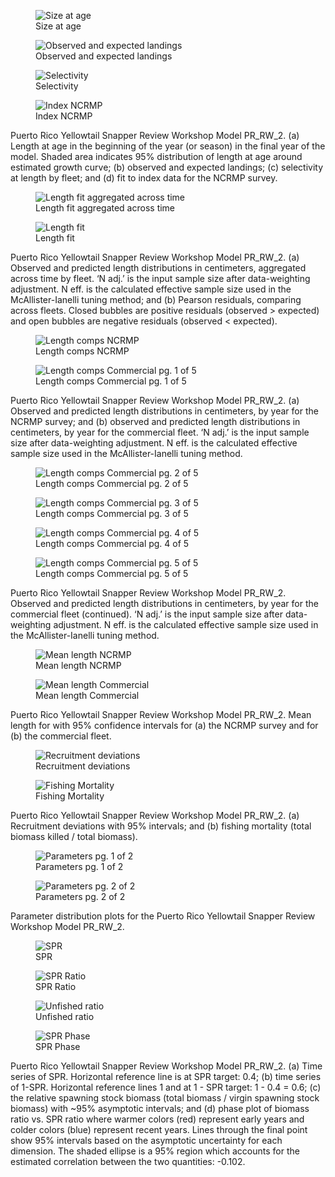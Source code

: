 ::: {#fig-PR_RW_2-group1 layout-ncol="2"}
![Size at age](/Scenarios/PR_RW_2/plots/bio1_sizeatage.png)

![Observed and expected landings](/Scenarios/PR_RW_2/plots/catch3_observed_and_expected_landings_(if_different).png)

![Selectivity](/Scenarios/PR_RW_2/plots/sel01_multiple_fleets_length1.png)

![Index NCRMP](/Scenarios/PR_RW_2/plots/index2_cpuefit_NCRMP.png)

Puerto Rico Yellowtail Snapper Review Workshop Model PR_RW_2. (a) Length at age in the beginning of the year (or season) in the final year of the model. Shaded area indicates 95% distribution of length at age around estimated growth curve; (b) observed and expected landings; (c) selectivity at length by fleet; and (d) fit to index data for the NCRMP survey.
:::

::: {#fig-PR_RW_2-group2 layout-ncol="2"}
![Length fit aggregated across time](/Scenarios/PR_RW_2/plots/comp_lenfit__aggregated_across_time.png)

![Length fit](/Scenarios/PR_RW_2/plots/comp_lenfit__multi-fleet_comparison.png)

Puerto Rico Yellowtail Snapper Review Workshop Model PR_RW_2. (a) Observed and predicted length distributions in centimeters, aggregated across time by fleet. 'N adj.' is the input sample size after data-weighting adjustment. N eff. is the calculated effective sample size used in the McAllister-Ianelli tuning method; and (b) Pearson residuals, comparing across fleets. Closed bubbles are positive residuals (observed \> expected) and open bubbles are negative residuals (observed \< expected).
:::

::: {#fig-PR_RW_2-group3 layout-ncol="2"}
![Length comps NCRMP](/Scenarios/PR_RW_2/plots/comp_lenfit_flt2mkt0.png)

![Length comps Commercial pg. 1 of 5](/Scenarios/PR_RW_2/plots/comp_lenfit_flt1mkt0_page1.png)

Puerto Rico Yellowtail Snapper Review Workshop Model PR_RW_2. (a) Observed and predicted length distributions in centimeters, by year for the NCRMP survey; and (b) observed and predicted length distributions in centimeters, by year for the commercial fleet. 'N adj.' is the input sample size after data-weighting adjustment. N eff. is the calculated effective sample size used in the McAllister-Ianelli tuning method.
:::

::: {#fig-PR_RW_2-group4 layout-ncol="2"}
![Length comps Commercial pg. 2 of 5](/Scenarios/PR_RW_2/plots/comp_lenfit_flt1mkt0_page2.png)

![Length comps Commercial pg. 3 of 5](/Scenarios/PR_RW_2/plots/comp_lenfit_flt1mkt0_page3.png)

![Length comps Commercial pg. 4 of 5](/Scenarios/PR_RW_2/plots/comp_lenfit_flt1mkt0_page4.png)

![Length comps Commercial pg. 5 of 5](/Scenarios/PR_RW_2/plots/comp_lenfit_flt1mkt0_page5.png)

Puerto Rico Yellowtail Snapper Review Workshop Model PR_RW_2. Observed and predicted length distributions in centimeters, by year for the commercial fleet (continued). 'N adj.' is the input sample size after data-weighting adjustment. N eff. is the calculated effective sample size used in the McAllister-Ianelli tuning method.
:::

::: {#fig-PR_RW_2-group5 layout-ncol="2"}
![Mean length NCRMP](/Scenarios/PR_RW_2/plots/comp_lenfit_data_weighting_TA1-8_NCRMP.png)

![Mean length Commercial](/Scenarios/PR_RW_2/plots/comp_lenfit_data_weighting_TA1-8_Commercial.png)

Puerto Rico Yellowtail Snapper Review Workshop Model PR_RW_2. Mean length for with 95% confidence intervals for (a) the NCRMP survey and for (b) the commercial fleet.
:::

::: {#fig-PR_RW_2-group6 layout-ncol="2"}
![Recruitment deviations](/Scenarios/PR_RW_2/plots/recdevs2_withbars.png)

![Fishing Mortality](/Scenarios/PR_RW_2/plots/ts_summaryF.png)

Puerto Rico Yellowtail Snapper Review Workshop Model PR_RW_2. (a) Recruitment deviations with 95% intervals; and (b) fishing mortality (total biomass killed / total biomass).
:::

::: {#fig-PR_RW_2-group7 layout-ncol="2"}
![Parameters pg. 1 of 2](/Scenarios/PR_RW_2/plots/parameter_distributions_page1.png)

![Parameters pg. 2 of 2](/Scenarios/PR_RW_2/plots/parameter_distributions_page2.png)

Parameter distribution plots for the Puerto Rico Yellowtail Snapper Review Workshop Model PR_RW_2.
:::

::: {#fig-PR_RW_2-group8 layout-ncol="2"}
![SPR](/Scenarios/PR_RW_2/plots/SPR1_series.png)

![SPR Ratio](/Scenarios/PR_RW_2/plots/SPR3_ratiointerval.png)

![Unfished ratio](/Scenarios/PR_RW_2/plots/ts9_Fraction_of_unfished_spawning_output.png)

![SPR Phase](/Scenarios/PR_RW_2/plots/SPR4_phase.png)

Puerto Rico Yellowtail Snapper Review Workshop Model PR_RW_2. (a) Time series of SPR. Horizontal reference line is at SPR target: 0.4; (b) time series of 1-SPR. Horizontal reference lines 1 and at 1 - SPR target: 1 - 0.4 = 0.6; (c) the relative spawning stock biomass (total biomass / virgin spawning stock biomass) with \~95% asymptotic intervals; and (d) phase plot of biomass ratio vs. SPR ratio where warmer colors (red) represent early years and colder colors (blue) represent recent years. Lines through the final point show 95% intervals based on the asymptotic uncertainty for each dimension. The shaded ellipse is a 95% region which accounts for the estimated correlation between the two quantities: -0.102.
:::
